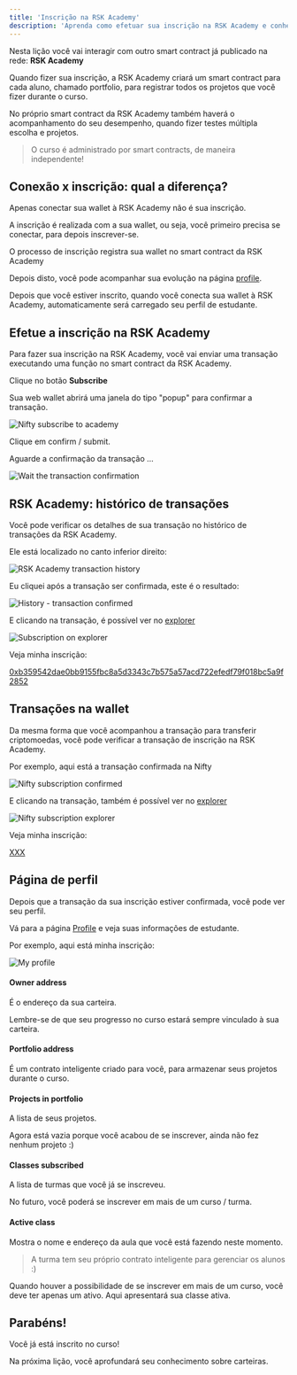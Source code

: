 ---
title: 'Inscrição na RSK Academy'
description: 'Aprenda como efetuar sua inscrição na RSK Academy e conheça sua página de perfil'
---

Nesta lição você vai interagir com outro smart contract já publicado na rede: **RSK Academy**

Quando fizer sua inscrição,
a RSK Academy criará um smart contract para cada aluno, chamado portfolio,
para registrar todos os projetos que você fizer durante o curso.

No próprio smart contract da RSK Academy também haverá o acompanhamento do seu desempenho,
quando fizer testes múltipla escolha e projetos.

> O curso é administrado por smart contracts, de maneira independente!

## Conexão x inscrição: qual a diferença?

Apenas conectar sua wallet à RSK Academy não é sua inscrição.

A inscrição é realizada com a sua wallet, ou seja,
você primeiro precisa se conectar, para depois inscrever-se.

O processo de inscrição registra sua wallet no smart contract da RSK Academy

Depois disto, você pode acompanhar sua evolução na página [profile](/profile).

Depois que você estiver inscrito,
quando você conecta sua wallet à RSK Academy,
automaticamente será carregado seu perfil de estudante.

## Efetue a inscrição na **RSK Academy**

Para fazer sua inscrição na RSK Academy,
você vai enviar uma transação executando uma função no smart contract da RSK Academy.

Clique no botão **Subscribe**

<SubscribeAcademy contractName='Developer' />

Sua web wallet abrirá uma janela do tipo "popup" para confirmar a transação.

![Nifty subscribe to academy](/img/courses/dev/01/subscribe-to-academy/image-01.png)

Clique em confirm / submit.

Aguarde a confirmação da transação ...

![Wait the transaction confirmation](/img/courses/dev/01/subscribe-to-academy/image-02.png)

## RSK Academy: histórico de transações

Você pode verificar os detalhes de sua transação no histórico de transações da RSK Academy.

Ele está localizado no canto inferior direito:

![RSK Academy transaction history](/img/courses/dev/01/subscribe-to-academy/image-03.png)

Eu cliquei após a transação ser confirmada, este é o resultado:

![History - transaction confirmed](/img/courses/dev/01/subscribe-to-academy/image-04.png)

E clicando na transação,
é possível ver no [explorer](https://explorer.testnet.rsk.co/)

![Subscription on explorer](/img/courses/dev/01/subscribe-to-academy/image-05.png)

Veja minha inscrição:

[0xb359542dae0bb9155fbc8a5d3343c7b575a57acd722efedf79f018bc5a9f2852](https://explorer.testnet.rsk.co/tx/0xb359542dae0bb9155fbc8a5d3343c7b575a57acd722efedf79f018bc5a9f2852)

## Transações na wallet

Da mesma forma que você acompanhou a transação para transferir criptomoedas,
você pode verificar a transação de inscrição na RSK Academy.

Por exemplo, aqui está a transação confirmada na Nifty

![Nifty subscription confirmed](/img/courses/dev/01/subscribe-to-academy/image-02.png)

E clicando na transação,
também é possível ver no [explorer](https://explorer.testnet.rsk.co/)

![Nifty subscription explorer](/img/courses/dev/01/subscribe-to-academy/image-03.png)

Veja minha inscrição:

[XXX](https://explorer.testnet.rsk.co/tx/XXX)

## Página de perfil

Depois que a transação da sua inscrição estiver confirmada,
você pode ver seu perfil.

Vá para a página [Profile](/profile)
e veja suas informações de estudante.

Por exemplo, aqui está minha inscrição:

![My profile](/img/courses/dev/01/subscribe-to-academy/image-07.png)

#### Owner address

É o endereço da sua carteira.

Lembre-se de que seu progresso no curso estará sempre vinculado à sua carteira.

#### Portfolio address

É um contrato inteligente criado para você, para armazenar seus projetos durante o curso.

#### Projects in portfolio

A lista de seus projetos.

Agora está vazia porque você acabou de se inscrever, ainda não fez nenhum projeto :)

#### Classes subscribed

A lista de turmas que você já se inscreveu.

No futuro, você poderá se inscrever em mais de um curso / turma.

#### Active class

Mostra o nome e endereço da aula que você está fazendo neste momento.

> A turma tem seu próprio contrato inteligente para gerenciar os alunos :)

Quando houver a possibilidade de se inscrever em mais de um curso,
você deve ter apenas um ativo.
Aqui apresentará sua classe ativa.

## Parabéns!

Você já está inscrito no curso!

Na próxima lição, você aprofundará seu conhecimento sobre carteiras.
